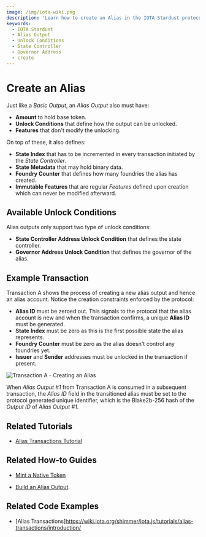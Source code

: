 ```yaml
---
image: /img/iota-wiki.png
description: 'Learn how to create an Alias in the IOTA Stardust protocol, including the available unlock conditions, features, and an example transaction.'
keywords:
  - IOTA Stardust
  - Alias Output
  - Unlock Conditions
  - State Controller
  - Governor Address
  - create
---
```



# Create an Alias

Just like a _Basic Output_, an _Alias Output_ also must have:

- **Amount** to hold base token.
- **Unlock Conditions** that define how the output can be unlocked.
- **Features** that don't modify the unlocking.

On top of these, it also defines:

- **State Index** that has to be incremented in every transaction initiated by the _State Controller_.
- **State Metadata** that may hold binary data.
- **Foundry Counter** that defines how many foundries the alias has created.
- **Immutable Features** that are regular _Features_ defined upon creation which can never be modified afterward.

## Available Unlock Conditions

Alias outputs only support two type of unlock conditions:

- **State Controller Address Unlock Condition** that defines the state controller.
- **Governor Address Unlock Condition** that defines the governor of the alias.

## Example Transaction

Transaction A shows the process of creating a new alias output and hence an alias account. Notice the creation
constraints enforced by the protocol:

- **Alias ID** must be zeroed out. This signals to the protocol that the alias account is new and when the transaction
  confirms, a unique **Alias ID** must be generated.
- **State Index** must be zero as this is the first possible state the alias represents.
- **Foundry Counter** must be zero as the alias doesn't control any foundries yet.
- **Issuer** and **Sender** addresses must be unlocked in the transaction if present.

![Transaction A - Creating an Alias](/img/stardust_explanations/stardust_ledger_anatomy/alias_transaction/tx_A.svg)

When _Alias Output #1_ from Transaction A is consumed in a subsequent transaction, the _Alias ID_ field in the
transitioned alias must be set to the protocol generated unique identifier, which is the Blake2b-256 hash of the
_Output ID_ of _Alias Output #1_.

## Related Tutorials

<Tabs groupId="library">
<TabItem value="iota.js" label="iota.js">

- [Alias Transactions Tutorial](https://wiki.iota.org/shimmer/iota.js/tutorials/alias-transactions/introduction/)

</TabItem>
</Tabs>

## Related How-to Guides

<Tabs groupId="library">
<TabItem value="wallet.rs" label="wallet.rs" >

- [Mint a Native Token](https://wiki.iota.org/shimmer/wallet.rs/how_tos/native_tokens/mint_native_token/)

</TabItem>

<TabItem value="iota.rs" label="iota.rs">

- [Build an Alias Output](https://wiki.iota.org/shimmer/iota.rs/how_tos/build_alias_output/).

</TabItem>
</Tabs>

## Related Code Examples

<Tabs groupId="library">
<TabItem value="iota.js" label="iota.js">

- [Alias Transactions]https://wiki.iota.org/shimmer/iota.js/tutorials/alias-transactions/introduction/

</TabItem>
</Tabs>
